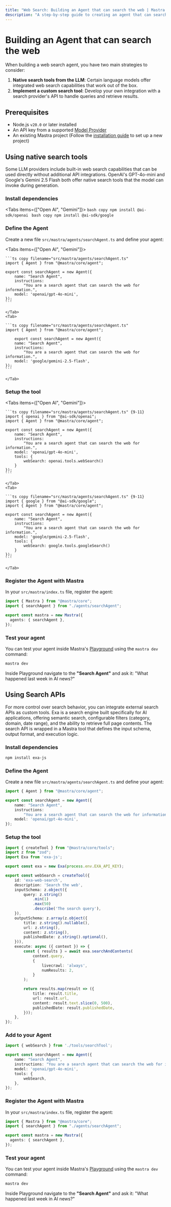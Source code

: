 ```yaml
---
title: "Web Search: Building an Agent that can search the web | Mastra Guide"
description: "A step-by-step guide to creating an agent that can search the web."
---
```



# Building an Agent that can search the web

When building a web search agent, you have two main strategies to consider:

1. **Native search tools from the LLM**: Certain language models offer integrated web search capabilities that work out of the box.
2. **Implement a custom search tool**: Develop your own integration with a search provider's API to handle queries and retrieve results.

## Prerequisites

- Node.js `v20.0` or later installed
- An API key from a supported [Model Provider](/models)
- An existing Mastra project (Follow the [installation guide](/docs/getting-started/installation) to set up a new project)

## Using native search tools

Some LLM providers include built-in web search capabilities that can be used directly without additional API integrations. OpenAI's GPT-4o-mini and Google's Gemini 2.5 Flash both offer native search tools that the model can invoke during generation.

<Steps>

### Install dependencies

<Tabs items={["Open AI", "Gemini"]}>
    <Tab>
    ```bash copy
    npm install @ai-sdk/openai
    ```
    </Tab>
    <Tab>
    ```bash copy
    npm install @ai-sdk/google
    ```
    </Tab>
</Tabs>

### Define the Agent

Create a new file `src/mastra/agents/searchAgent.ts` and define your agent:

<Tabs items={["Open AI", "Gemini"]}>
    <Tab>

    ```ts copy filename="src/mastra/agents/searchAgent.ts"
    import { Agent } from "@mastra/core/agent";

    export const searchAgent = new Agent({
        name: "Search Agent",
        instructions:
            "You are a search agent that can search the web for information.",
        model: 'openai/gpt-4o-mini',
    });
    ```

    </Tab>
    <Tab>

    ```ts copy filename="src/mastra/agents/searchAgent.ts"
    import { Agent } from "@mastra/core/agent";

        export const searchAgent = new Agent({
        name: "Search Agent",
        instructions:
            "You are a search agent that can search the web for information.",
        model: 'google/gemini-2.5-flash',
    });
    ```

    </Tab>
</Tabs>


### Setup the tool

<Tabs items={["Open AI", "Gemini"]}>
    <Tab>

    ```ts copy filename="src/mastra/agents/searchAgent.ts" {9-11}
    import { openai } from "@ai-sdk/openai";
    import { Agent } from "@mastra/core/agent";

    export const searchAgent = new Agent({
        name: "Search Agent",
        instructions:
            "You are a search agent that can search the web for information.",
        model: 'openai/gpt-4o-mini',
        tools: {
            webSearch: openai.tools.webSearch()
        }
    });
    ```

    </Tab>
    <Tab>

    ```ts copy filename="src/mastra/agents/searchAgent.ts" {9-11}
    import { google } from "@ai-sdk/google";
    import { Agent } from "@mastra/core/agent";
    
    export const searchAgent = new Agent({
        name: "Search Agent",
        instructions:
            "You are a search agent that can search the web for information.",
        model: 'google/gemini-2.5-flash',
        tools: {
            webSearch: google.tools.googleSearch()
        }
    });
    ```

    </Tab>
</Tabs>

### Register the Agent with Mastra

In your `src/mastra/index.ts` file, register the agent:

```ts copy filename="src/mastra/index.ts" {2, 5}
import { Mastra } from "@mastra/core";
import { searchAgent } from "./agents/searchAgent";

export const mastra = new Mastra({
  agents: { searchAgent },
});
```

### Test your agent

You can test your agent inside Mastra's [Playground](../../docs/getting-started/studio.mdx) using the `mastra dev` command:

```bash copy
mastra dev
```

Inside Playground navigate to the **"Search Agent"** and ask it: "What happened last week in AI news?"

</Steps>

## Using Search APIs

For more control over search behavior, you can integrate external search APIs as custom tools. Exa is a search engine built specifically for AI applications, offering semantic search, configurable filters (category, domain, date range), and the ability to retrieve full page contents. The search API is wrapped in a Mastra tool that defines the input schema, output format, and execution logic.

<Steps>

### Install dependencies

```bash copy
npm install exa-js
```

### Define the Agent

Create a new file `src/mastra/agents/searchAgent.ts` and define your agent:

```ts copy filename="src/mastra/agents/searchAgent.ts"
import { Agent } from "@mastra/core/agent";

export const searchAgent = new Agent({
    name: "Search Agent",
    instructions:
        "You are a search agent that can search the web for information.",
    model: 'openai/gpt-4o-mini',
});
```

### Setup the tool

```ts copy filename="src/mastra/tools/searchTool.ts"
import { createTool } from "@mastra/core/tools";
import z from "zod";
import Exa from 'exa-js';

export const exa = new Exa(process.env.EXA_API_KEY);

export const webSearch = createTool({
    id: 'exa-web-search',
    description: 'Search the web',
    inputSchema: z.object({
        query: z.string()
            .min(1)
            .max(50)
            .describe('The search query'),
    }),
    outputSchema: z.array(z.object({
        title: z.string().nullable(),
        url: z.string(),
        content: z.string(),
        publishedDate: z.string().optional(),
    })),
    execute: async ({ context }) => {
        const { results } = await exa.searchAndContents(
            context.query, 
            {
                livecrawl: 'always',
                numResults: 2,
            }
        );

        return results.map(result => ({
            title: result.title,
            url: result.url,
            content: result.text.slice(0, 500),
            publishedDate: result.publishedDate,
        }));
    },
});
```

### Add to your Agent

```ts copy filename="src/mastra/agents/searchAgent.ts"
import { webSearch } from './tools/searchTool';

export const searchAgent = new Agent({
    name: "Search Agent",
    instructions: "You are a search agent that can search the web for information.",
    model: 'openai/gpt-4o-mini',
    tools: {
        webSearch,
    },
});
```

### Register the Agent with Mastra

In your `src/mastra/index.ts` file, register the agent:

```ts copy filename="src/mastra/index.ts" {2, 5}
import { Mastra } from "@mastra/core";
import { searchAgent } from "./agents/searchAgent";

export const mastra = new Mastra({
  agents: { searchAgent },
});
```

### Test your agent

You can test your agent inside Mastra's [Playground](../../docs/getting-started/studio.mdx) using the `mastra dev` command:

```bash copy
mastra dev
```

Inside Playground navigate to the **"Search Agent"** and ask it: "What happened last week in AI news?"

</Steps>